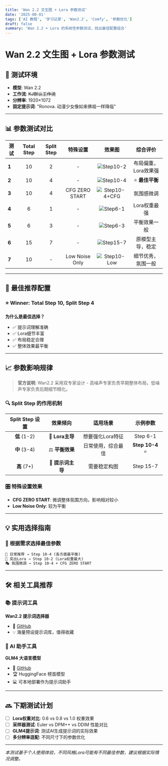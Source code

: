 ```yaml
---
title: 'Wan 2.2 文生图 + Lora 参数测试'
date: '2025-08-01'
tags: ['AI 教程', '学习记录', 'Wan2.2', 'Comfy', '参数优化']
draft: false
summary: 'Wan 2.2 + Lora 的系统性参数测试，找出最佳配置组合'
---
```


# Wan 2.2 文生图 + Lora 参数测试

## 🔧 测试环境

- **模型**: Wan 2.2
- **工作流**: ~~KJ默认工作流~~
- **分辨率**: 1920×1072
- **固定提示词**: "Ronova. 动漫少女像如来佛祖一样降临"

---

## 📊 参数测试对比

| 测试  | Total Step | Split Step |    特殊设置    |                           效果图                            |       综合评价       |
| ----- | :--------: | :--------: | :------------: | :---------------------------------------------------------: | :------------------: |
| **1** |     10     |     2      |       -        |     ![Step10-2](/static/images/wan22-test/step10-2.png)     | 布局偏重，Lora效果强 |
| **2** |     10     |     4      |       -        |     ![Step10-4](/static/images/wan22-test/step10-4.png)     |   ⭐ **最佳平衡**    |
| **3** |     10     |     4      | CFG ZERO START | ![Step10-4+CFG](/static/images/wan22-test/step10-4-cfg.png) |      氛围感微调      |
| **4** |     6      |     1      |       -        |      ![Step6-1](/static/images/wan22-test/step6-1.png)      |     Lora权重最强     |
| **5** |     6      |     3      |       -        |      ![Step6-3](/static/images/wan22-test/step6-3.png)      |     平衡效果一般     |
| **6** |     15     |     7      |       -        |     ![Step15-7](/static/images/wan22-test/step15-7.png)     |   原模型主导，稳定   |
| **7** |     10     |     -      | Low Noise Only |   ![Step10-Low](/static/images/wan22-test/step10-low.png)   |  细节优秀，氛围一般  |

---

## 🎯 最佳推荐配置

### ⭐ Winner: Total Step 10, Split Step 4

**为什么是最佳选择？**

- ✅ 提示词理解准确
- ✅ Lora细节丰富
- ✅ 布局稳定合理
- ✅ 整体效果最平衡

---

## 📈 参数影响规律

> **官方说明**: Wan2.2 采用双专家设计 - 高噪声专家负责早期整体布局，低噪声专家负责后期细节精化。

### 🔍 Split Step 的作用机制

| Split Step 设置 |     效果倾向      |      适用场景      |     示例参数     |
| :-------------: | :---------------: | :----------------: | :--------------: |
|  **低** (1-2)   |  🎨 **Lora主导**  |  想要强化Lora特征  |     Step 6-1     |
|  **中** (3-4)   |  ⚖️ **平衡效果**  | 日常使用，综合最佳 | **Step 10-4** ⭐ |
|   **高** (7+)   | 📝 **提示词主导** |    需要稳定构图    |    Step 15-7     |

### 🎛️ 特殊设置效果

- **CFG ZERO START**: 微调整体氛围方向，影响相对较小
- **Low Noise Only**: 较为平衡

---

## 💡 实用选择指南

### 🎯 根据需求选择最佳参数

```markdown
🌟 日常推荐 → Step 10-4 (各方面最平衡)
🎨 突出Lora → Step 10-2 (Lora权重最大)  
🎭 氛围微调 → Step 10-4 + CFG ZERO START
```

---

## 🛠️ 相关工具推荐

### 📚 提示词工具

**Wan2.2 提示词选择器**

- 🔗 [GitHub](https://github.com/ddia56/wan22_prompt_selector)
- 💡 海量预设提示词库，值得收藏

### 🤖 AI 助手工具

**GLM4 大语言模型**

- 🔗 [GitHub](https://github.com/msola-ht/ComfyUI-GLM4)
- 🏆 HuggingFace 榜首模型
- 💻 可本地部署作为提示词助手

---

## 🔜 下期测试计划

- [ ] **Lora权重对比**: 0.6 vs 0.8 vs 1.0 权重效果
- [ ] **采样器测试**: Euler vs DPM++ vs DDIM 性能对比
- [ ] **GLM4提示词**: 测试AI生成提示词的实际效果
- [ ] **多分辨率适配**: 不同尺寸下的参数优化

---

_本测试基于个人使用体验，不同风格Lora可能有不同最佳参数，建议根据实际情况调整。_
